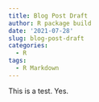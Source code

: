 ```yaml
---
title: Blog Post Draft
author: R package build
date: '2021-07-28'
slug: blog-post-draft
categories:
  - R
tags:
  - R Markdown
---
```


This is a test. Yes. 

















